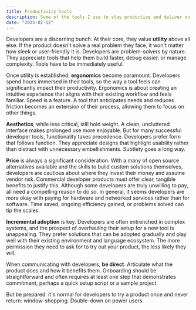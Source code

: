 ```yaml
---
title: Productivity tools
description: Some of the tools I use to stay productive and deliver on time.
date: "2025-02-12"
---
```


Developers are a discerning bunch. At their core, they value **utility** above all else. If the product doesn't solve a real problem they face, it won't matter how sleek or user-friendly it is. Developers are problem-solvers by nature. They appreciate tools that help them build faster, debug easier, or manage complexity. Tools have to be immediately useful.

Once utility is established, **ergonomics** become paramount. Developers spend hours immersed in their tools, so the way a tool feels can significantly impact their productivity. Ergonomics is about creating an intuitive experience that aligns with their existing workflow and feels familiar. Speed is a feature. A tool that anticipates needs and reduces friction becomes an extension of their process, allowing them to focus on other things.

**Aesthetics**, while less critical, still hold weight. A clean, uncluttered interface makes prolonged use more enjoyable. But for many successful developer tools, functionality takes precedence. Developers prefer form that follows function. They appreciate designs that highlight usability rather than distract with unnecessary embellishments. Subtlety goes a long way.

**Price** is always a significant consideration. With a many of open source alternatives available and the skills to build custom solutions themselves, developers are cautious about where they invest their money and assume vendor risk. Commercial developer products must offer clear, tangible benefits to justify this. Although some developers are truly unwilling to pay, all need a compelling reason to do so. In general, it seems developers are more okay with paying for hardware and networked services rather than for software. Time saved, ongoing efficiency gained, or problems solved can tip the scales.

**Incremental adoption** is key. Developers are often entrenched in complex systems, and the prospect of overhauling their setup for a new tool is unappealing. They prefer solutions that can be adopted gradually and play well with their existing environment and language ecosystem. The more permission they need to ask for to try out your product, the less likely they will.

When communicating with developers, **be direct**. Articulate what the product does and how it benefits them. Onboarding should be straightforward and often requires at least one step that demonstrates commitment, perhaps a quick setup script or a sample project.

But be prepared: it's normal for developers to try a product once and never return: window-shopping. Double-down on power users.
